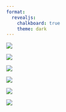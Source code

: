 ```yaml
---
format:
  revealjs:
    chalkboard: true
    theme: dark
---
```


::: r-stack
![](images/chalk-talk-0.png)

![](images/chalk-talk-1.png){.fragment}

![](images/chalk-talk-2.png){.fragment}

![](images/chalk-talk-3.png){.fragment}

![](images/chalk-talk-4.png){.fragment}

![](images/chalk-talk-5.png){.fragment}
:::
